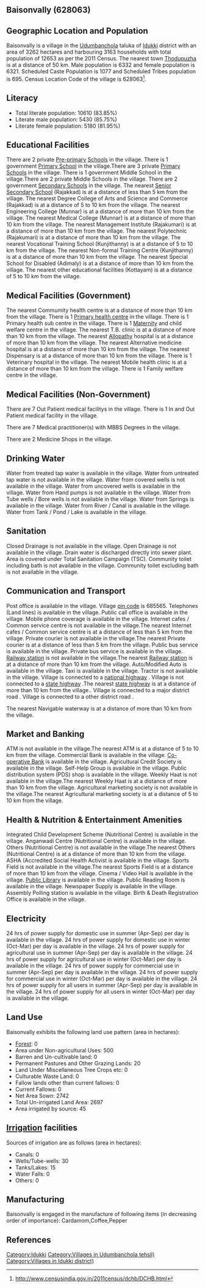 {{Infobox settlement
| name=Baisonvally
| native_name=
| native_name_lang=
| other_name=
| nickname=
| settlement_type=Village
| image_skyline=
| image_alt=
| image_caption=
| pushpin_map=India Kerala
| pushpin_label_position=right
| pushpin_map_alt=
| pushpin_map_caption=Location in Kerala, India
| latd=
| latm=
| lats=
| latNS=
| longd=
| longm=
| longs=
| longEW=
| coordinates_display=inline,title
| subdivision_type=Country
| subdivision_name={{flag|India}}
| subdivision_type1=[[States and territories of India|State]]
| subdivision_name1=Kerala 
| subdivision_type2=[[List of districts of India|District]]
| subdivision_name2=Idukki 
| subdivision_type3=Tahsil
| subdivision_name3=Udumbanchola
| website=
| established_title=<!-- Established -->
| established_date=
| founder=
| named_for=
| government_type=
| governing_body=
| unit_pref=Metric=
| area_footnotes=
| area_rank=
| area_total_km2=32.62
| elevation_footnotes=
| elevation_m=
| population_total=12653
| population_as_of=2011
| population_rank=
| population_density_km2=387
| population_demonym=
| population_footnotes=
| demographics_type1=Languages
| demographics1_title1=Official
| demographics1_info1=[[Malayalam language|Malayalam]]
| timezone1=[[Indian Standard Time|IST]]
| utc_offset1==+5:30
| postal_code_type=[[Postal Index Number|PIN]]
| postal_code=685565
| area_code_type=Telephone code
| area_code=
| registration_plate=
| blank1_name_sec1=Nearest city
| blank1_info_sec1=[[Thodupuzha]]
| blank2_name_sec1=[[Human sex ratio|Sex ratio]]
| blank2_info_sec1=998 [[male|♂]]/[[female|♀]]
| blank3_name_sec1=Literacy
| blank3_info_sec1=83.85%
| blank1_name_sec2=[[2011 Census of India|2011 census]] code
| blank1_info_sec2=628063
| footnotes=
}}

== Baisonvally (628063) ==

== Geographic Location and Population ==

Baisonvally is a village in the [[Udumbanchola]] taluka of [[Idukki ]] district with an area of 3262 hectares and harbouring 3163 households with total population of 12653 as per the 2011 Census. The nearest town [[Thodupuzha]] is at a distance of 50 km. Male population is 6332 and female population is 6321. Scheduled Caste Population is 1077 and Scheduled Tribes population is 695. Census Location Code of the village is 628063<ref>http://www.censusindia.gov.in/2011census/dchb/DCHB.html</ref>.


== Literacy ==  
* Total literate population: 10610 (83.85%)
* Literate male population: 5430 (85.75%)
* Literate female population: 5180 (81.95%)


== Educational Facilities ==  
There are 2 private [[Pre-primary]] [[School]]s in the village.
There is 1 government [[Primary School]] in the village.There are 3 private [[Primary School]]s in the village.
There is 1 government Middle School in the village.There are 2 private Middle Schools in the village.
There are 2 government [[Secondary School]]s in the village.
The nearest [[Senior Secondary School]] (Rajakkad) is at a distance of less than 5 km from the village.
The nearest Degree College of Arts and Science and Commerce (Rajakkad) is at a distance of 5 to 10 km from the village.
The nearest Engineering College (Munnar) is at a distance of more than 10 km from the village.
The nearest Medical College (Munnar) is at a distance of more than 10 km from the village.
The nearest Management Institute (Rajakumari) is at a distance of more than 10 km from the village.
The nearest Polytechnic (Rajakumari) is at a distance of more than 10 km from the village.
The nearest Vocational Training School (Kunjithanny) is at a distance of 5 to 10 km from the village.
The nearest Non-formal Training Centre (Kunjithanny) is at a distance of more than 10 km from the village.
The nearest Special School for Disabled (Adimaly) is at a distance of more than 10 km from the village.
The nearest other educational facilities (Kottayam) is at a distance of 5 to 10 km from the village.


== Medical Facilities (Government) ==
The nearest Commumity health centre is at a distance of more than 10 km from the village.
There is 1 [[Primary health centre]] in the village.
There is 1 Primary health sub centre in the village.
There is 1 [[Maternity]] and child welfare centre in the village.
The nearest T.B. clinic is at a distance of more than 10 km from the village.
The nearest [[Allopathy]] hospital is at a distance of more than 10 km from the village.
The nearest Alternative medicine hospital is at a distance of more than 10 km from the village.
The nearest Dispensary is at a distance of more than 10 km from the village.
There is 1 Veterinary hospital in the village.
The nearest Mobile health clinic is at a distance of more than 10 km from the village.
There is 1 Family welfare centre in the village.


== Medical Facilities (Non-Government) ==
There are 7 Out Patient medical facilitys in the village.
There is 1 In and Out Patient medical facility in the village.

There are 7 Medical practitioner(s) with MBBS Degrees in the village.



There are 2 Medicine Shops in the village.



== Drinking Water ==
Water from treated tap water is available in the village.
Water from untreated tap water is not available in the village.
Water from covered wells is not available in the village.
Water from uncovered wells is available in the village.
Water from Hand pumps is not available in the village.
Water from Tube wells / Bore wells is not available in the village.
Water from Springs is available in the village.
Water from River / Canal is available in the village.
Water from Tank / Pond / Lake is available in the village.


== Sanitation ==
Closed Drainage is not available in the village.
Open Drainage is not available in the village.
Drain water is discharged directly into sewer plant.
Area is covered under Total Sanitation Campaign (TSC).
Community toilet including bath is not available in the village.
Community toilet excluding bath is not available in the village.


== Communication and Transport ==
Post office is available in the village.
Village [[pin code]] is 685565.
Telephones (Land lines) is available in the village.
Public call office is available in the village.
Mobile phone coverage is available in the village.
Internet cafes / Common service centre is not available in the village.The nearest Internet cafes / Common service centre is at a distance of less than 5 km from the village.
Private courier is not available in the village.The nearest Private courier is at a distance of less than 5 km from the village.
Public bus service is available in the village.
Private bus service is available in the village.
[[Railway station]] is not available in the village.The nearest [[Railway station]] is at a distance of more than 10 km from the village.
Auto/Modified Auto is available in the village.
Taxi is available in the village.
Tractor is not available in the village.
Village is connected to a [[national highway]]  .
Village is not connected to a [[state highway]] .The nearest [[state highway]] is at a distance of more than 10 km from the village..
Village is connected to a major district road    .
Village is connected to a other district road  .



The nearest Navigable waterway is at a distance of more than 10 km from the village.



== Market and Banking ==
ATM is not available in the village.The nearest ATM is at a distance of 5 to 10 km from the village.
Commercial Bank is available in the village.
[[Co-operative Bank]] is available in the village.
Agricultural Credit Society is available in the village.
Self-Help Group is available in the village.
Public distribution system (PDS) shop is available in the village.
Weekly Haat is not available in the village.The nearest Weekly Haat is at a distance of more than 10 km from the village.
Agricultural marketing society is not available in the village.The nearest Agricultural marketing society is at a distance of 5 to 10 km from the village.


== Health & Nutrition & Entertainment Amenities ==
Integrated Child Development Scheme (Nutritional Centre) is available in the village.
Anganwadi Centre (Nutritional Centre) is available in the village.
Others (Nutritional Centre) is not available in the village.The nearest Others (Nutritional Centre) is at a distance of more than 10 km from the village.
ASHA (Accredited Social Health Activist is available in the village.
Sports Field is not available in the village.The nearest Sports Field is at a distance of more than 10 km from the village.
Cinema / Video Hall is available in the village.
[[Public Library]] is available in the village.
Public Reading Room is available in the village.
Newspaper Supply is available in the village.
Assembly Polling station is available in the village.
Birth & Death Registration Office is available in the village.


== Electricity ==
24 hrs of power supply for domestic use in summer (Apr-Sep) per day is available in the village.
24 hrs of power supply for domestic use in winter (Oct-Mar) per day is available in the village.
24 hrs of power supply for agricultural use in summer (Apr-Sep) per day is available in the village.
24 hrs of power supply for agricultural use in winter (Oct-Mar) per day is available in the village.
24 hrs of power supply for commercial use in summer (Apr-Sep) per day is available in the village.
24 hrs of power supply for commercial use in winter (Oct-Mar) per day is available in the village.
24 hrs of power supply for all users in summer (Apr-Sep) per day is available in the village.
24 hrs of power supply for all users in winter (Oct-Mar) per day is available in the village.


== Land Use ==
Baisonvally exhibits the following land use pattern (area in hectares):
* [[Forest]]: 0
* Area under Non-agricultural Uses: 500
* Barren and Un-cultivable land: 0
* Permanent Pastures and Other Grazing Lands: 20
* Land Under Miscellaneous Tree Crops etc: 0
* Culturable Waste Land: 0
* Fallow lands other than current fallows: 0
* Current Fallows: 0
* Net Area Sown: 2742
* Total Un-irrigated Land Area: 2697
* Area irrigated by source: 45


== [[Irrigation]] facilities ==
Sources of irrigation are as follows (area in hectares):
* Canals: 0
* Wells/Tube-wells: 30
* Tanks/Lakes: 15
* Water Falls: 0
* Others: 0


== Manufacturing ==
Baisonvally is engaged in the manufacture of following items (in decreasing order of importance): Cardamom,Coffee,Pepper


[[Category:Idukki ]]
[[Category:Villages in Udumbanchola tehsil)]]
[[Category:Villages in Idukki  district)]]


== References ==
{{Reflist}}


